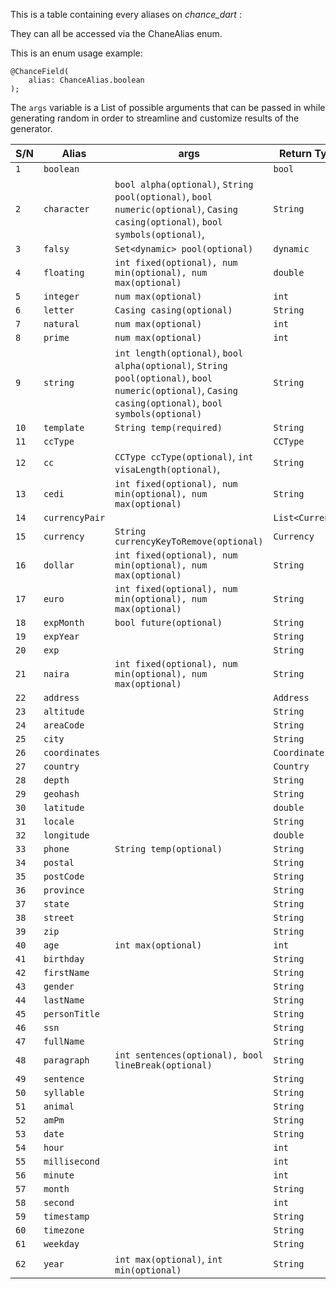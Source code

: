 This is a table containing every aliases on _chance_dart_ :

They can all be accessed via the ChaneAlias enum.

This is an enum usage example:

```
@ChanceField(
    alias: ChanceAlias.boolean
);
```

The `args` variable is a List of possible arguments that can be passed in while generating random in order to streamline and customize results of the generator.

| S/N  | Alias          | args                                                                                                                                                   | Return Type      |
| ---- | -------------- | ------------------------------------------------------------------------------------------------------------------------------------------------------ | ---------------- |
| `1`  | `boolean`      |                                                                                                                                                        | `bool`           |
| `2`  | `character`    | `bool alpha(optional)`, `String pool(optional)`, `bool numeric(optional)`, `Casing casing(optional)`, `bool symbols(optional)`,                        | `String`         |
| `3`  | `falsy`        | `Set<dynamic> pool(optional)`                                                                                                                          | `dynamic`        |
| `4`  | `floating`     | `int fixed(optional), num min(optional), num max(optional)`                                                                                            | `double`         |
| `5`  | `integer`      | `num max(optional)`                                                                                                                                    | `int`            |
| `6`  | `letter`       | `Casing casing(optional)`                                                                                                                              | `String`         |
| `7`  | `natural`      | `num max(optional)`                                                                                                                                    | `int`            |
| `8`  | `prime`        | `num max(optional)`                                                                                                                                    | `int`            |
| `9`  | `string`       | `int length(optional)`, `bool alpha(optional)`, `String pool(optional)`, `bool numeric(optional)`, `Casing casing(optional)`, `bool symbols(optional)` | `String`         |
| `10` | `template`     | `String temp(required)`                                                                                                                                | `String`         |
| `11` | `ccType`       |                                                                                                                                                        | `CCType`         |
| `12` | `cc`           | `CCType ccType(optional)`, `int visaLength(optional)`,                                                                                                 | `String`         |
| `13` | `cedi`         | `int fixed(optional), num min(optional), num max(optional)`                                                                                            | `String`         |
| `14` | `currencyPair` |                                                                                                                                                        | `List<Currency>` |
| `15` | `currency`     | `String currencyKeyToRemove(optional)`                                                                                                                 | `Currency`       |
| `16` | `dollar`       | `int fixed(optional), num min(optional), num max(optional)`                                                                                            | `String`         |
| `17` | `euro`         | `int fixed(optional), num min(optional), num max(optional)`                                                                                            | `String`         |
| `18` | `expMonth`     | `bool future(optional)`                                                                                                                                | `String`         |
| `19` | `expYear`      |                                                                                                                                                        | `String`         |
| `20` | `exp`          |                                                                                                                                                        | `String`         |
| `21` | `naira`        | `int fixed(optional), num min(optional), num max(optional)`                                                                                            | `String`         |
| `22` | `address`      |                                                                                                                                                        | `Address`        |
| `23` | `altitude`     |                                                                                                                                                        | `String`         |
| `24` | `areaCode`     |                                                                                                                                                        | `String`         |
| `25` | `city`         |                                                                                                                                                        | `String`         |
| `26` | `coordinates`  |                                                                                                                                                        | `Coordinate`     |
| `27` | `country`      |                                                                                                                                                        | `Country`        |
| `28` | `depth`        |                                                                                                                                                        | `String`         |
| `29` | `geohash`      |                                                                                                                                                        | `String`         |
| `30` | `latitude`     |                                                                                                                                                        | `double`         |
| `31` | `locale`       |                                                                                                                                                        | `String`         |
| `32` | `longitude`    |                                                                                                                                                        | `double`         |
| `33` | `phone`        | `String temp(optional)`                                                                                                                                | `String`         |
| `34` | `postal`       |                                                                                                                                                        | `String`         |
| `35` | `postCode`     |                                                                                                                                                        | `String`         |
| `36` | `province`     |                                                                                                                                                        | `String`         |
| `37` | `state`        |                                                                                                                                                        | `String`         |
| `38` | `street`       |                                                                                                                                                        | `String`         |
| `39` | `zip`          |                                                                                                                                                        | `String`         |
| `40` | `age`          | `int max(optional)`                                                                                                                                    | `int`            |
| `41` | `birthday`     |                                                                                                                                                        | `String`         |
| `42` | `firstName`    |                                                                                                                                                        | `String`         |
| `43` | `gender`       |                                                                                                                                                        | `String`         |
| `44` | `lastName`     |                                                                                                                                                        | `String`         |
| `45` | `personTitle`  |                                                                                                                                                        | `String`         |
| `46` | `ssn`          |                                                                                                                                                        | `String`         |
| `47` | `fullName`     |                                                                                                                                                        | `String`         |
| `48` | `paragraph`    | `int sentences(optional), bool lineBreak(optional)`                                                                                                    | `String`         |
| `49` | `sentence`     |                                                                                                                                                        | `String`         |
| `50` | `syllable`     |                                                                                                                                                        | `String`         |
| `51` | `animal`       |                                                                                                                                                        | `String`         |
| `52` | `amPm`         |                                                                                                                                                        | `String`         |
| `53` | `date`         |                                                                                                                                                        | `String`         |
| `54` | `hour`         |                                                                                                                                                        | `int`            |
| `55` | `millisecond`  |                                                                                                                                                        | `int`            |
| `56` | `minute`       |                                                                                                                                                        | `int`            |
| `57` | `month`        |                                                                                                                                                        | `String`         |
| `58` | `second`       |                                                                                                                                                        | `int`            |
| `59` | `timestamp`    |                                                                                                                                                        | `String`         |
| `60` | `timezone`     |                                                                                                                                                        | `String`         |
| `61` | `weekday`      |                                                                                                                                                        | `String`         |
| `62` | `year`         | `int max(optional)`, `int min(optional)`                                                                                                               | `String`         |
